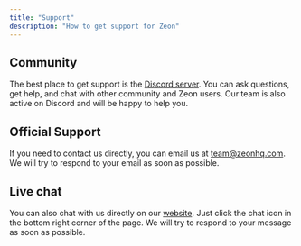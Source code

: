```yaml
---
title: "Support"
description: "How to get support for Zeon"
---
```


## Community

The best place to get support is the [Discord server](https://discord.gg/VAtmzWZQAr). You can ask questions, get help, and chat with other community and Zeon users. Our team is also active on Discord and will be happy to help you. 

## Official Support

If you need to contact us directly, you can email us at [team@zeonhq.com](mailto:team@zeonhq.com). We will try to respond to your email as soon as possible.

## Live chat

You can also chat with us directly on our [website](https://zeonhq.com). Just click the chat icon in the bottom right corner of the page. We will try to respond to your message as soon as possible.